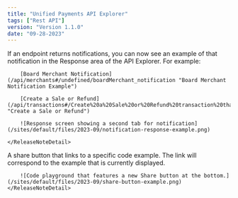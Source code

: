 ```yaml
---
title: "Unified Payments API Explorer"
tags: ["Rest API"]
version: "Version 1.1.0"
date: "09-28-2023"
---
```


<ReleaseNoteSection title="Notification Response">
    <ReleaseNoteDetail type="added">
        If an endpoint returns notifications, you can now see an example of that notification in the Response area of the API Explorer. For example:

        [Board Merchant Notification](/api/merchants#/undefined/boardMerchant_notification "Board Merchant Notification Example")

        [Create a Sale or Refund](/api/transactions#/Create%20a%20Sale%20or%20Refund%20transaction%20that%20attempts%20to%20transfer%20funds%20between%20the%20Payer%20and%20the%20Merchant%20using%20a%20specific%20Payment%20Method.%20The%20Sale%20transaction%20can%20be%20flagged%20for%20automatic%20capture%20or%20flagged%20as%20requiring%20a%20separate%20capture%20action%20later.%20%20(Availability%20of%20refunds%20that%20do%20not%20link%20directly%20to%20a%20previous%20Sale%20transaction%20depends% "Create a Sale or Refund")

        ![Response screen showing a second tab for notification](/sites/default/files/2023-09/notification-response-example.png)

    </ReleaseNoteDetail>
</ReleaseNoteSection>
<ReleaseNoteSection title="Code Example Share Button">
    <ReleaseNoteDetail type="added">
        A share button that links to a specific code example. The link will correspond to the example that is currently displayed.

        ![Code playground that features a new Share button at the bottom.](/sites/default/files/2023-09/share-button-example.png)
    </ReleaseNoteDetail>
</ReleaseNoteSection>


